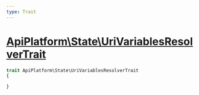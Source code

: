 ```yaml
---
type: Trait
---
```


# [ApiPlatform\State\UriVariablesResolverTrait](/docs/v3.1/reference/State/UriVariablesResolverTrait)



```php
trait ApiPlatform\State\UriVariablesResolverTrait
{

}
```